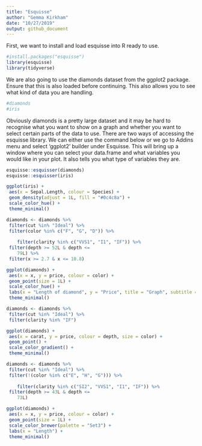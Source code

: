 ```yaml
---
title: "Esquisse"
author: "Gemma Kirkham"
date: "10/27/2019"
output: github_document
---
```


First, we want to install and load esquisse into R ready to use. 

```r
#install.packages("esquisse")
library(esquisse)
library(tidyverse)
```

We are also going to use the diamonds dataset from the ggplot2 package. Ensure that this is also loaded before continuing. This also allows you to see what kind of data you are handling.

```r
#diamonds
#iris
```

Obviously diamonds is a pretty large dataset and it may be hard to recognise what you want to show on a graph and whether you want to select certain parts of the data to use. There are two ways of accessing the esquisse library. We can either use the command below or we go to Addins menu and select 'ggplot2' builder under Esquisse. This will bring up a window where you can select your data.frame and what variables you would like in your plot. It also tells you what type of variables they are.

```r
esquisse::esquisser(diamonds)
esquisse::esquisser(iris)
```
```r
ggplot(iris) +
 aes(x = Sepal.Length, colour = Species) +
 geom_density(adjust = 1L, fill = "#0c4c8a") +
 scale_color_hue() +
 theme_minimal()
```


```r
diamonds <- diamonds %>% 
 filter(cut %in% "Ideal") %>%
 filter(color %in% c("F", "G", "D")) %>%
 
    filter(clarity %in% c("VVS1", "I1", "IF")) %>%
 filter(depth >= 52L & depth <= 
    79L) %>%
 filter(x >= 2.7 & x <= 10.8)

ggplot(diamonds) +
 aes(x = x, y = price, colour = color) +
 geom_point(size = 1L) +
 scale_color_hue() +
 labs(x = "Length of diamond", y = "Price", title = "Graph", subtitle = "Using esquisse", color = "Colour") +
 theme_minimal()
```
```r
diamonds <- diamonds %>%
 filter(cut %in% "Ideal") %>%
 filter(clarity %in% "IF")

ggplot(diamonds) +
 aes(x = carat, y = price, colour = depth, size = color) +
 geom_point() +
 scale_color_gradient() +
 theme_minimal()
```


```r
diamonds <- diamonds %>%
 filter(cut %in% "Ideal") %>%
 filter(!(color %in% c("E", "H", "G"))) %>%
 
    filter(clarity %in% c("SI2", "VVS1", "I1", "IF")) %>%
 filter(depth >= 43L & depth <= 
    73L)

ggplot(diamonds) +
 aes(x = x, y = price, colour = color) +
 geom_point(size = 1L) +
 scale_color_brewer(palette = "Set3") +
 labs(x = "Length") +
 theme_minimal()
```

